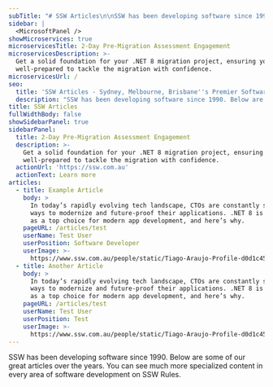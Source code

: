 ```yaml
---
subTitle: "# SSW Articles\n\nSSW has been developing software since 1990. Below are some of our great articles over the years. You can see much more specialized content in every area of software development on\_SSW Rules.\n"
sidebar: |
  <MicrosoftPanel />
showMicroservices: true
microservicesTitle: 2-Day Pre-Migration Assessment Engagement
microservicesDescription: >-
  Get a solid foundation for your .NET 8 migration project, ensuring you are
  well-prepared to tackle the migration with confidence.
microservicesUrl: /
seo:
  title: 'SSW Articles - Sydney, Melbourne, Brisbane''s Premier Software Consultants'
  description: "SSW has been developing software since 1990. Below are some of our great articles over the years. You can see much more specialized content in every area of software development on\_SSW Rules."
title: SSW Articles
fullWidthBody: false
showSidebarPanel: true
sidebarPanel:
  title: 2-Day Pre-Migration Assessment Engagement
  description: >-
    Get a solid foundation for your .NET 8 migration project, ensuring you are
    well-prepared to tackle the migration with confidence.
  actionUrl: 'https://ssw.com.au'
  actionText: Learn more
articles:
  - title: Example Article
    body: >
      In today’s rapidly evolving tech landscape, CTOs are constantly seeking
      ways to modernize and future-proof their applications. .NET 8 is emerging
      as a top choice for modern app development, and here’s why.
    pageURL: /articles/test
    userName: Test User
    userPosition: Software Developer
    userImage: >-
      https://www.ssw.com.au/people/static/Tiago-Araujo-Profile-d0d1c45c36b6f24eac389e3acc6a70ed.jpg
  - title: Another Article
    body: >
      In today’s rapidly evolving tech landscape, CTOs are constantly seeking
      ways to modernize and future-proof their applications. .NET 8 is emerging
      as a top choice for modern app development, and here’s why.
    pageURL: /articles/test
    userName: Test User
    userPosition: Test
    userImage: >-
      https://www.ssw.com.au/people/static/Tiago-Araujo-Profile-d0d1c45c36b6f24eac389e3acc6a70ed.jpg
---
```


SSW has been developing software since 1990. Below are some of our great articles over the years. You can see much more specialized content in every area of software development on SSW Rules.
